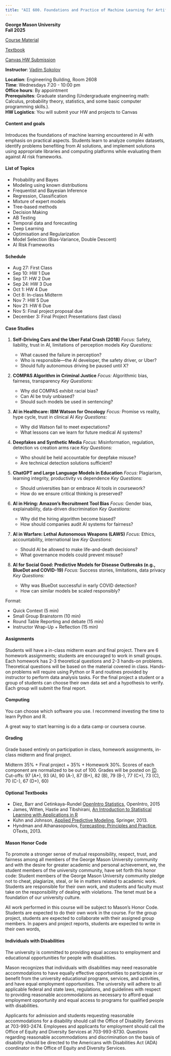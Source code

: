 ```yaml
---
title: "AII 600. Foundations and Practice of Machine Learning for Artificial Intelligence. MS in AI"
---
```

**George Mason University**\
**Fall 2025**\

[Course Material](https://www.dropbox.com/scl/fo/p446eewitgisjduwxoqps/AKoCVszZbDuaCQIZtzJkxb4?rlkey=5pjcofkqfv8njzuvewe2ibnp3&dl=0)\

[Textbook](https://vsokolov.org/html/_book/)\

[Canvas HW Submission](https://canvas.gmu.edu/courses/52923/assignments)\

**Instructor**: [Vadim Sokolov](../index.qmd)\


**Location**: Engineering Building, Room 2608\
**Time**: Wednesdays 7:20 - 10:00 pm \
**Office hours**: By appointment\
**Prerequisites**: Graduate standing (Undergraduate engineering math: Calculus, probability theory, statistics, and some basic computer programming skills.).\
**HW Logistics**: You will submit your HW and projects to Canvas\



#### Content and goals
Introduces the foundations of machine learning encountered in AI with emphasis on practical aspects. Students learn to analyze complex datasets, identify problems benefiting from AI solutions, and implement solutions using appropriate libraries and computing platforms while evaluating them against AI risk frameworks.


#### List of Topics
- Probability and Bayes
- Modeling using known distributions
- Frequentist and Bayesian Inference
- Regression, Classification
- Mixture of expert models
- Tree-based methods
- Decision Making
- AB Testing
- Temporal data and forecasting
- Deep Learning
- Optimisation and Regularization
- Model Selection (Bias-Variance, Double Descent)
- AI Risk Frameworks

#### Schedule
- Aug 27: First Class
- Sep 10: HW 1 Due
- Sep 17: HW 2 Due
- Sep 24: HW 3 Due
- Oct 1: HW 4 Due
- Oct 8: In-class Midterm
- Nov 7: HW 5 Due
- Nov 21: HW 6 Due
- Nov 5: Final project proposal due
- December 3: Final Project Presentations (last class)

#### Case Studies

1. **Self-Driving Cars and the Uber Fatal Crash (2018)**
   *Focus:* Safety, liability, trust in AI, limitations of perception models
   *Key Questions:*

   * What caused the failure in perception?
   * Who is responsible—the AI developer, the safety driver, or Uber?
   * Should fully autonomous driving be paused until X?

2. **COMPAS Algorithm in Criminal Justice**
   *Focus:* Algorithmic bias, fairness, transparency
   *Key Questions:*

   * Why did COMPAS exhibit racial bias?
   * Can AI be truly unbiased?
   * Should such models be used in sentencing?

3. **AI in Healthcare: IBM Watson for Oncology**
   *Focus:* Promise vs reality, hype cycle, trust in clinical AI
   *Key Questions:*

   * Why did Watson fail to meet expectations?
   * What lessons can we learn for future medical AI systems?

4. **Deepfakes and Synthetic Media**
   *Focus:* Misinformation, regulation, detection vs creation arms race
   *Key Questions:*

   * Who should be held accountable for deepfake misuse?
   * Are technical detection solutions sufficient?

5. **ChatGPT and Large Language Models in Education**
   *Focus:* Plagiarism, learning integrity, productivity vs dependence
   *Key Questions:*

   * Should universities ban or embrace AI tools in coursework?
   * How do we ensure critical thinking is preserved?

6. **AI in Hiring: Amazon’s Recruitment Tool Bias**
   *Focus:* Gender bias, explainability, data-driven discrimination
   *Key Questions:*

   * Why did the hiring algorithm become biased?
   * How should companies audit AI systems for fairness?

7. **AI in Warfare: Lethal Autonomous Weapons (LAWS)**
   *Focus:* Ethics, accountability, international law
   *Key Questions:*

   * Should AI be allowed to make life-and-death decisions?
   * What governance models could prevent misuse?

8. **AI for Social Good: Predictive Models for Disease Outbreaks (e.g., BlueDot and COVID-19)**
   *Focus:* Success stories, limitations, data privacy
   *Key Questions:*

   * Why was BlueDot successful in early COVID detection?
   * How can similar models be scaled responsibly?

Format:

- Quick Context (5 min)
- Small Group Brainstorm (10 min)
- Round Table Reporting  and debate (15 min)
- Instructor Wrap-Up + Reflection (15 min)

<!-- * **Pre-class readings or short videos** (e.g., NYT article, short YouTube explainer).
* **Role-play**: Assign roles (e.g., regulator, engineer, CEO, ethicist) for debate.
* **Polls**: Use Mentimeter or Poll Everywhere for live voting on controversial questions. -->



#### Assignments
Students will have a in-class midterm exam and final project.  There are 6 homework assignments; students are encouraged to work in small groups.  Each homework has 2-3 theoretical questions and 2-3 hands-on problems.  Theoretical questions will be based on the material covered in class. Hands-on problems will require using Python or R and routines provided by instructor to perform data analysis tasks.  For the final project a student or a group of students can choose their own data set and a hypothesis to verify. Each group will submit the final report.

#### Computing
You can choose which software you use. I recommend investing the time to learn Python and R. 

A great way to start learning is do a data camp or coursera course. 

#### Grading
Grade based entirely on participation in class, homework assignments, in-class midterm and final project.

Midterm 35\% \+ Final project \+ 35\% \+ Homework 30\%.  Scores of each component are normalized to be out of 100. Grades will be posted on [(D](https://mymasonportal.gmu.edu/ Bb). Cut-offs: 97 (A\+), 93 (A), 90 (A\-), 87 (B+), 82 (B), 79 (B\-), 77 (C\+), 73 (C), 70 (C\-), 67 (D\+), 60)



#### Optional Textbooks
- Diez, Barr and Cetinkaya-Rundel [OpenIntro Statistics](https://www.openintro.org/stat/textbook.php?stat_book##os), OpenIntro, 2015
- James, Witten, Hastie and Tibshirani, [An Introduction to Statistical Learning with Applications in R](https://www.statlearning.com)
- Kuhn and Johnson, [Applied Predictive Modeling](http://appliedpredictivemodeling.com/), Springer, 2013.
- Hyndman and Athanasopoulos, [Forecasting: Principles and Practice](https://www.otexts.org/fpp), OTexts, 2013.

#### Mason Honor Code

To promote a stronger sense of mutual responsibility, respect, trust, and
fairness among all members of the George Mason University community and
with the desire for greater academic and personal achievement, we, the
student members of the university community, have set forth this honor code:
Student members of the George Mason University community pledge not to
cheat, plagiarize, steal, or lie in matters related to academic work.
Students are responsible for their own work, and students and faculty must take
on the responsibility of dealing with violations. The tenet must be a foundation
of our university culture.

All work performed in this course will be subject to Mason's Honor Code.
Students are expected to do their own work in the course. For the group project,
students are expected to collaborate with their assigned group members.
In papers and project reports, students are expected to write in their own words,
 

#### Individuals with Disabilities
The university is committed to providing equal access to employment and
educational opportunities for people with disabilities.

Mason recognizes that individuals with disabilities may need reasonable
accommodations to have equally effective opportunities to participate in or
benefit from the university educational programs, services, and activities, and
have equal employment opportunities. The university will adhere to all
applicable federal and state laws, regulations, and guidelines with respect to
providing reasonable accommodations as necessary to afford equal
employment opportunity and equal access to programs for qualified people
with disabilities.

Applicants for admission and students requesting reasonable accommodations
for a disability should call the Office of Disability Services at 703-993-2474.
Employees and applicants for employment should call the Office of Equity and
Diversity Services at 703-993-8730. Questions regarding reasonable
accommodations and discrimination on the basis of disability should be
directed to the Americans with Disabilities Act (ADA) coordinator in the Office of Equity and Diversity Services.


